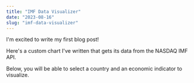 ```yaml
---
title: "IMF Data Visualizer"
date: "2023-08-16"
slug: "imf-data-visualizer"
---
```



I'm excited to write my first blog post!

Here's a custom chart I've written that gets its data from the NASDAQ IMF API.

Below, you will be able to select a country and an economic indicator to visualize.

<ChartFactory chart={chart} />
